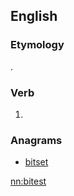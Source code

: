 ==English==

===Etymology===
{{suffix|bitest|est|lang=en}}.

===Verb===
{{head|en|verb form}}

# {{en-archaic second-person singular of|bite|lang=en}}

===Anagrams===
* [[bitset#English|bitset]]

[[nn:bitest]]